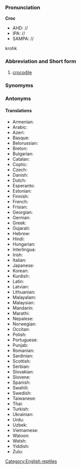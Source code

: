 ===Pronunciation===

'''Croc'''
*AHD: //
*IPA: //
*SAMPA: //
krohk
===Abbreviation and Short form===

#[[crocodile]]
 
===Synomyms===
===Antonyms===
====Translations====
*Armenian:
*Arabic:
*Azeri:
*Basque:
*Belorussian:
*Breton:
*Bulgarian:
*Catalan:
*Coptic:
*Czech:
*Danish:
*Dutch:
*Esperanto:
*Estonian:
*Finnish:
*French:
*Frisian:
*Georgian:
*German:
*Greek:
*Gujarati:
*Hebrew:
*Hindi:
*Hungarian:
*Interlingua:
*Irish:
*Italian:
*Japanese:
*Korean:
*Kurdish:
*Latin:
*Latvian:
*Lithuanian:
*Malayalam:
*Malaysian:
*Mandarin:
*Marathi:
*Nepalese:
*Norwegian:
*Occitan:
*Polish:
*Portuguese:
*Punjab:
*Romanian:
*Sardinian:
*Scottish:
*Serbian:
*Slovakian:
*Slovene:
*Spanish:
*Swahili:
*Swedish:
*Taiwanese:
*Thai:
*Turkish:
*Ukrainian:
*Urdu:
*Uzbek:
*Vietnamese:
*Waloon:
*Welsh:
*Yiddish:
*Zulu:

[[Category:English reptiles]]
